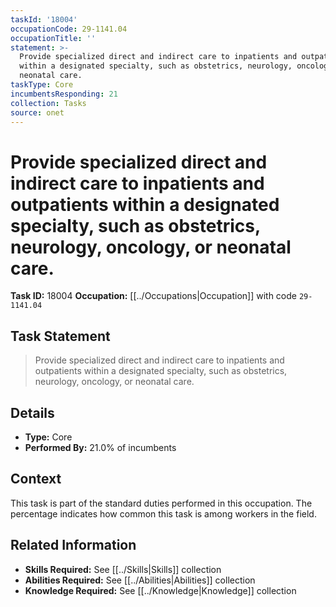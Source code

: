 ```yaml
---
taskId: '18004'
occupationCode: 29-1141.04
occupationTitle: ''
statement: >-
  Provide specialized direct and indirect care to inpatients and outpatients
  within a designated specialty, such as obstetrics, neurology, oncology, or
  neonatal care.
taskType: Core
incumbentsResponding: 21
collection: Tasks
source: onet
---
```

# Provide specialized direct and indirect care to inpatients and outpatients within a designated specialty, such as obstetrics, neurology, oncology, or neonatal care.

**Task ID:** 18004
**Occupation:** [[../Occupations|Occupation]] with code `29-1141.04`

## Task Statement

> Provide specialized direct and indirect care to inpatients and outpatients within a designated specialty, such as obstetrics, neurology, oncology, or neonatal care.

## Details

- **Type:** Core
- **Performed By:** 21.0% of incumbents

## Context

This task is part of the standard duties performed in this occupation. The percentage indicates how common this task is among workers in the field.

## Related Information

- **Skills Required:** See [[../Skills|Skills]] collection
- **Abilities Required:** See [[../Abilities|Abilities]] collection
- **Knowledge Required:** See [[../Knowledge|Knowledge]] collection
